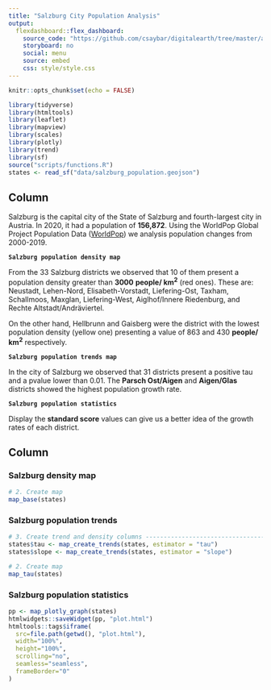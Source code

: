 ```yaml
---
title: "Salzburg City Population Analysis"
output: 
  flexdashboard::flex_dashboard:
    source_code: "https://github.com/csaybar/digitalearth/tree/master/assigments/carto_proj/assigment_02"
    storyboard: no
    social: menu
    source: embed
    css: style/style.css
---
```


```r
knitr::opts_chunk$set(echo = FALSE)
```


```r
library(tidyverse)
library(htmltools)
library(leaflet)
library(mapview)
library(scales)
library(plotly)
library(trend)
library(sf)
source("scripts/functions.R")
states <- read_sf("data/salzburg_population.geojson")
```
    
Column {data-width=185}
-------------------------------------

Salzburg is the capital city of the State of Salzburg and fourth-largest city in Austria. In 2020, it had a population of **156,872**. Using the WorldPop Global Project Population Data ([WorldPop](https://www.worldpop.org/)) we analysis population changes from 2000-2019.

**`Salzburg population density map`**

From the 33 Salzburg districts we observed that 10 of them present a population density greater than  **3000** **people/ km<sup>2</sup>** (red ones). These are: Neustadt, Lehen-Nord, Elisabeth-Vorstadt, Liefering-Ost, Taxham, Schallmoos, Maxglan, Liefering-West, Aiglhof/Innere Riedenburg, and Rechte Altstadt/Andräviertel. 

On the other hand, Hellbrunn and Gaisberg were the district with the lowest population density (yellow one) presenting a value of 863 and 430 **people/ km<sup>2</sup>** respectively. 

**`Salzburg population trends map`**

In the city of Salzburg we observed that 31 districts present a positive tau and a pvalue lower than 0.01. The **Parsch Ost/Aigen** and **Aigen/Glas** districts showed the highest population growth rate.

**`Salzburg population statistics`**

Display the **standard score** values can give us a better idea of the growth rates of each district.

Column {.tabset}
-------------------------------------
   
### Salzburg density map

```r
# 2. Create map
map_base(states)
```   

### Salzburg population trends

```r
# 3. Create trend and density columns -------------------------------------
states$tau <- map_create_trends(states, estimator = "tau")
states$slope <- map_create_trends(states, estimator = "slope")
```


```r
# 2. Create map
map_tau(states)
```   

### Salzburg population statistics

```r
pp <- map_plotly_graph(states)
htmlwidgets::saveWidget(pp, "plot.html")
htmltools::tags$iframe(
  src=file.path(getwd(), "plot.html"),
  width="100%",
  height="100%",
  scrolling="no",
  seamless="seamless",
  frameBorder="0"
)
```